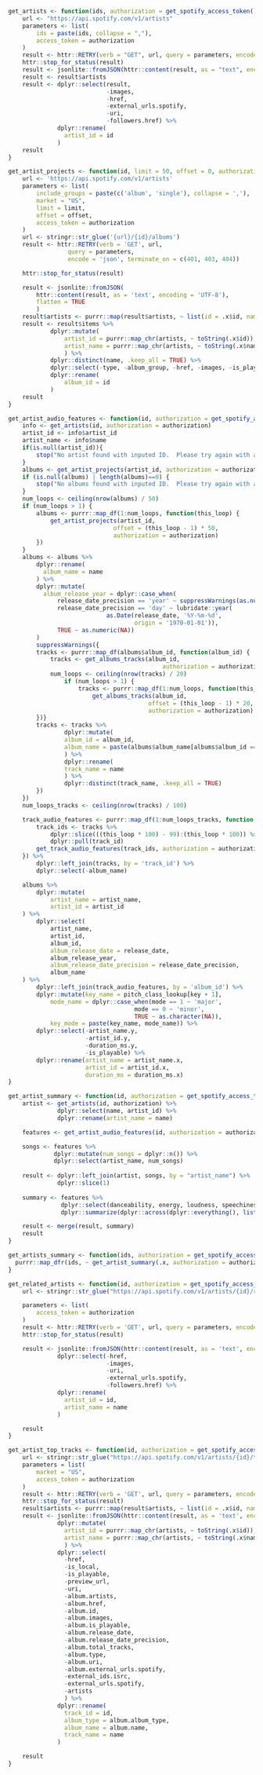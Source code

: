 ```r
get_artists <- function(ids, authorization = get_spotify_access_token()){
    url <- "https://api.spotify.com/v1/artists"
    parameters <- list(
        ids = paste(ids, collapse = ","),
        access_token = authorization
    )
    result <- httr::RETRY(verb = "GET", url, query = parameters, encode = "json", terminate_on = c(401, 403, 404))
    httr::stop_for_status(result)
    result <- jsonlite::fromJSON(httr::content(result, as = "text", encoding = "UTF-8"), flatten = TRUE)
    result <- result$artists
    result <- dplyr::select(result,
                            -images,
                            -href,
                            -external_urls.spotify,
                            -uri,
                            -followers.href) %>%
              dplyr::rename(
                artist_id = id
              )
    result
}
```

```r
get_artist_projects <- function(id, limit = 50, offset = 0, authorization = get_spotify_access_token()){
    url <- 'https://api.spotify.com/v1/artists'
    parameters <- list(
        include_groups = paste(c('album', 'single'), collapse = ','),
        market = "US",
        limit = limit,
        offset = offset,
        access_token = authorization
    )
    url <- stringr::str_glue('{url}/{id}/albums')
    result <- httr::RETRY(verb = 'GET', url,
                 query = parameters,
                 encode = 'json', terminate_on = c(401, 403, 404))

    httr::stop_for_status(result)

    result <- jsonlite::fromJSON(
        httr::content(result, as = 'text', encoding = 'UTF-8'),
        flatten = TRUE
        )
    result$artists <- purrr::map(result$artists, ~ list(id = .x$id, name = .x$name))
    result <- result$items %>% 
            dplyr::mutate(
                artist_id = purrr::map_chr(artists, ~ toString(.x$id)),
                artist_name = purrr::map_chr(artists, ~ toString(.x$name))
                ) %>%
            dplyr::distinct(name, .keep_all = TRUE) %>%
            dplyr::select(-type, -album_group, -href, -images, -is_playable, -uri, -external_urls.spotify, -artists) %>%
            dplyr::rename(
                album_id = id
            )
    result
}
```

```r
get_artist_audio_features <- function(id, authorization = get_spotify_access_token()){
    info <- get_artists(id, authorization = authorization)
    artist_id <- info$artist_id
    artist_name <- info$name
    if(is.null(artist_id)){
        stop("No artist found with inputed ID.  Please try again with a different ID.")
    }
    albums <- get_artist_projects(artist_id, authorization = authorization)
    if (is.null(albums) | length(albums)==0) {
        stop("No albums found with inputed ID.  Please try again with a different ID.")
    }
    num_loops <- ceiling(nrow(albums) / 50)
    if (num_loops > 1) {
        albums <- purrr::map_df(1:num_loops, function(this_loop) {
            get_artist_projects(artist_id,
                              offset = (this_loop - 1) * 50,
                              authorization = authorization)
        })
    }
    albums <- albums %>%
        dplyr::rename(
          album_name = name
        ) %>%
        dplyr::mutate(
          album_release_year = dplyr::case_when(
              release_date_precision == 'year' ~ suppressWarnings(as.numeric(release_date)),
              release_date_precision == 'day' ~ lubridate::year(
                            as.Date(release_date, '%Y-%m-%d',
                                    origin = '1970-01-01')),
              TRUE ~ as.numeric(NA))
        )
        suppressWarnings({
        tracks <- purrr::map_df(albums$album_id, function(album_id) {
            tracks <- get_albums_tracks(album_id,
                                            authorization = authorization)
            num_loops <- ceiling(nrow(tracks) / 20)
                if (num_loops > 1) {
                    tracks <- purrr::map_df(1:num_loops, function(this_loop) {
                        get_albums_tracks(album_id,
                                        offset = (this_loop - 1) * 20,
                                        authorization = authorization)
        })} 
        tracks <- tracks %>%
                dplyr::mutate(
                album_id = album_id,
                album_name = paste(albums$album_name[albums$album_id == album_id], collapse = ", ")
                ) %>%
                dplyr::rename(
                track_name = name
                ) %>%
                dplyr::distinct(track_name, .keep_all = TRUE)
        })
    })
    num_loops_tracks <- ceiling(nrow(tracks) / 100)

    track_audio_features <- purrr::map_df(1:num_loops_tracks, function(this_loop) {
        track_ids <- tracks %>%
            dplyr::slice(((this_loop * 100) - 99):(this_loop * 100)) %>%
            dplyr::pull(track_id)
        get_track_audio_features(track_ids, authorization = authorization)
    }) %>%
        dplyr::left_join(tracks, by = 'track_id') %>%
        dplyr::select(-album_name)

    albums %>%
        dplyr::mutate(
            artist_name = artist_name,
            artist_id = artist_id
    ) %>%
        dplyr::select(
            artist_name,
            artist_id,
            album_id,
            album_release_date = release_date,
            album_release_year,
            album_release_date_precision = release_date_precision,
            album_name
    ) %>%
        dplyr::left_join(track_audio_features, by = 'album_id') %>%
        dplyr::mutate(key_name = pitch_class_lookup[key + 1],
            mode_name = dplyr::case_when(mode == 1 ~ 'major',
                                    mode == 0 ~ 'minor',
                                    TRUE ~ as.character(NA)),
            key_mode = paste(key_name, mode_name)) %>%
        dplyr::select(-artist_name.y,
                      -artist_id.y,
                      -duration_ms.y,
                      -is_playable) %>%
        dplyr::rename(artist_name = artist_name.x,
                      artist_id = artist_id.x,
                      duration_ms = duration_ms.x)
}
```

```r
get_artist_summary <- function(id, authorization = get_spotify_access_token()){
    artist <- get_artists(id, authorization) %>% 
              dplyr::select(name, artist_id) %>%
              dplyr::rename(artist_name = name)

    features <- get_artist_audio_features(id, authorization = authorization)

    songs <- features %>%
             dplyr::mutate(num_songs = dplyr::n()) %>%
             dplyr::select(artist_name, num_songs)
    
    result <- dplyr::left_join(artist, songs, by = "artist_name") %>%
              dplyr::slice(1)
    
    summary <- features %>%
               dplyr::select(danceability, energy, loudness, speechiness, acousticness, instrumentalness, liveness, valence, explicit, tempo, duration_ms, mode) %>%
               dplyr::summarize(dplyr::across(dplyr::everything(), list(mean = mean, sd = sd), na.rm = TRUE))

    result <- merge(result, summary)
    result
}
```

```r
get_artists_summary <- function(ids, authorization = get_spotify_access_token()) {
  purrr::map_dfr(ids, ~ get_artist_summary(.x, authorization = authorization))
}
```

```r
get_related_artists <- function(id, authorization = get_spotify_access_token()){
    url <- stringr::str_glue("https://api.spotify.com/v1/artists/{id}/related-artists")

    parameters <- list(
        access_token = authorization
    )
    result <- httr::RETRY(verb = 'GET', url, query = parameters, encode = 'json', terminate_on = c(401, 403, 404))
    httr::stop_for_status(result)

    result <- jsonlite::fromJSON(httr::content(result, as = 'text', encoding = 'UTF-8'), flatten = TRUE)$artists %>%
              dplyr::select(-href,
                            -images,
                            -uri,
                            -external_urls.spotify,
                            -followers.href) %>%
              dplyr::rename(
                artist_id = id,
                artist_name = name
              )

    result
}
```

```r
get_artist_top_tracks <- function(id, authorization = get_spotify_access_token()){
    url <- stringr::str_glue("https://api.spotify.com/v1/artists/{id}/top-tracks")
    parameters = list(
        market = "US",
        access_token = authorization
    )
    result <- httr::RETRY(verb = 'GET', url, query = parameters, encode = 'json', terminate_on = c(401, 403, 404))
    httr::stop_for_status(result)
    result$artists <- purrr::map(result$artists, ~ list(id = .x$id, name = .x$name))
    result <- jsonlite::fromJSON(httr::content(result, as = 'text', encoding = 'UTF-8'), flatten = TRUE)$tracks %>%
              dplyr::mutate(
                artist_id = purrr::map_chr(artists, ~ toString(.x$id)),
                artist_name = purrr::map_chr(artists, ~ toString(.x$name))
                ) %>%
              dplyr::select(
                -href,
                -is_local,
                -is_playable,
                -preview_url,
                -uri,
                -album.artists,
                -album.href,
                -album.id,
                -album.images,
                -album.is_playable,
                -album.release_date,
                -album.release_date_precision,
                -album.total_tracks,
                -album.type,
                -album.uri,
                -album.external_urls.spotify,
                -external_ids.isrc,
                -external_urls.spotify,
                -artists
                ) %>%
              dplyr::rename(
                track_id = id,
                album_type = album.album_type,
                album_name = album.name,
                track_name = name
              )

    result
}
```